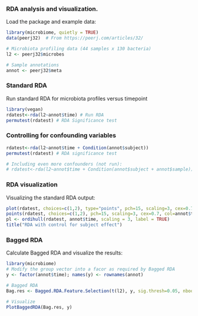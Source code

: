 ### RDA analysis and visualization. 

Load the package and example data:

```r
library(microbiome, quietly = TRUE)
data(peerj32)  # From https://peerj.com/articles/32/

# Microbiota profiling data (44 samples x 130 bacteria)
l2 <- peerj32$microbes  

# Sample annotations
annot <- peerj32$meta
```

### Standard RDA 

Run standard RDA for microbiota profiles versus timepoint

```r
library(vegan)
rdatest<-rda(l2~annot$time) # Run RDA
permutest(rdatest) # RDA Significance test
```

### Controlling for confounding variables

```r
rdatest<-rda(l2~annot$time + Condition(annot$subject)) 
permutest(rdatest) # RDA significance test

# Including even more confounders (not run):
# rdatest<-rda(l2~annot$time + Condition(annot$subject + annot$sample))
```

### RDA visualization

Visualizing the standard RDA output:

```r
plot(rdatest, choices=c(1,2), type="points", pch=15, scaling=3, cex=0.7, col=annot$time)
points(rdatest, choices=c(1,2), pch=15, scaling=3, cex=0.7, col=annot$time)
pl <- ordihull(rdatest, annot$time, scaling = 3, label = TRUE)
title("RDA with control for subject effect")
```

### Bagged RDA

Calculate Bagged RDA and visualize the results:

```r
library(microbiome)
# Modify the group vector into a facor as required by Bagged RDA
y <- factor(annot$time); names(y) <- rownames(annot)

# Bagged RDA
Bag.res <- Bagged.RDA.Feature.Selection(t(l2), y, sig.thresh=0.05, nboot=100)

# Visualize
PlotBaggedRDA(Bag.res, y)
```

